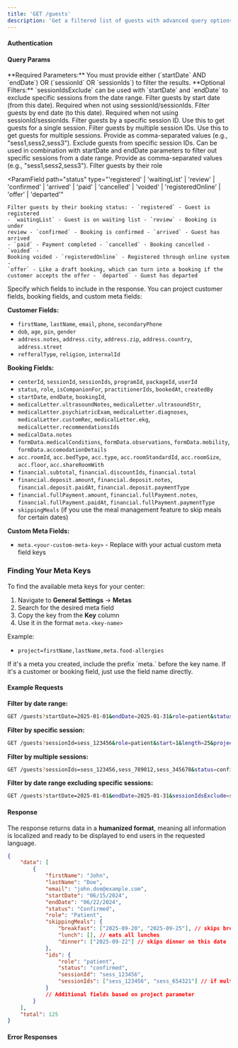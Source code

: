 ```yaml
---
title: 'GET /guests'
description: 'Get a filtered list of guests with advanced query options.'
---
```



<HumanizedFormatNote />

#### Authentication

<AuthenticationInfo />

#### Query Params

<Note>
	**Required Parameters:** You must provide either (`startDate` AND `endDate`)
	OR (`sessionId` OR `sessionIds`) to filter the results. **Optional
	Filters:** `sessionIdsExclude` can be used with `startDate` and `endDate` to
	exclude specific sessions from the date range.
</Note>

<ParamField path="startDate" type="Date">
	Filter guests by start date (from this date). Required when not using
	sessionId/sessionIds.
</ParamField>

<ParamField path="endDate" type="Date">
	Filter guests by end date (to this date). Required when not using
	sessionId/sessionIds.
</ParamField>

<ParamField path="sessionId" type="string">
	Filter guests by a specific session ID. Use this to get guests for a single
	session.
</ParamField>

<ParamField path="sessionIds" type="array">
	Filter guests by multiple session IDs. Use this to get guests for multiple
	sessions. Provide as comma-separated values (e.g., "sess1,sess2,sess3").
</ParamField>

<ParamField path="sessionIdsExclude" type="array">
	Exclude guests from specific session IDs. Can be used in combination with
	startDate and endDate parameters to filter out specific sessions from a date
	range. Provide as comma-separated values (e.g., "sess1,sess2,sess3").
</ParamField>

<ParamField path="role" type="'patient' | 'companion' | 'guest'">
	Filter guests by their role
</ParamField>

<ParamField
	path="status"
	type="'registered' | 'waitingList' | 'review' | 'confirmed' | 'arrived' | 'paid' | 'cancelled' | 'voided' | 'registeredOnline' | 'offer' | 'departed'"
>
	Filter guests by their booking status: - `registered` - Guest is registered
	- `waitingList` - Guest is on waiting list - `review` - Booking is under
	review - `confirmed` - Booking is confirmed - `arrived` - Guest has arrived
	- `paid` - Payment completed - `cancelled` - Booking cancelled - `voided` -
	Booking voided - `registeredOnline` - Registered through online system -
	`offer` - Like a draft booking, which can turn into a booking if the
	customer accepts the offer - `departed` - Guest has departed
</ParamField>

<PaginationParams />

<ParamField path="project" type="array">
  Specify which fields to include in the response. You can project customer fields, booking fields, and custom meta fields:

**Customer Fields:**

-   `firstName`, `lastName`, `email`, `phone`, `secondaryPhone`
-   `dob`, `age`, `pin`, `gender`
-   `address.notes`, `address.city`, `address.zip`, `address.country`, `address.street`
-   `refferalType`, `religion`, `internalId`

**Booking Fields:**

-   `centerId`, `sessionId`, `sessionIds`, `programId`, `packageId`, `userId`
-   `status`, `role`, `isCompanionFor`, `practitionerIds`, `bookedAt`, `createdBy`
-   `startDate`, `endDate`, `bookingId`,
-   `medicalLetter.ultrasoundNotes`, `medicalLetter.ultrasoundStr`,
-   `medicalLetter.psychiatricExam`, `medicalLetter.diagnoses`, `medicalLetter.customRec`, `medicalLetter.ekg`, `medicalLetter.recommendationsIds`
-   `medicalData.notes`
-   `formData.medicalConditions`, `formData.observations`, `formData.mobility`, `formData.accomodationDetails`
-   `acc.roomId`, `acc.bedType`, `acc.type`, `acc.roomStandardId`, `acc.roomSize`, `acc.floor`, `acc.shareRoomWith`
-   `financial.subtotal`, `financial.discountIds`, `financial.total`
-   `financial.deposit.amount`, `financial.deposit.notes`, `financial.deposit.paidAt`, `financial.deposit.paymentType`
-   `financial.fullPayment.amount`, `financial.fullPayment.notes`, `financial.fullPayment.paidAt`, `financial.fullPayment.paymentType`
-   `skippingMeals` (if you use the meal management feature to skip meals for certain dates)

**Custom Meta Fields:**

-   `meta.<your-custom-meta-key>` - Replace with your actual custom meta field keys

### Finding Your Meta Keys

To find the available meta keys for your center:

1. Navigate to **General Settings** → **Metas**
2. Search for the desired meta field
3. Copy the key from the **Key** column
4. Use it in the format `meta.<key-name>`

Example:

-   `project=firstName,lastName,meta.food-allergies`

<Note>
	If it's a meta you created, include the prefix `meta.` before the key name.
	If it's a customer or booking field, just use the field name directly.
</Note>

</ParamField>

#### Example Requests

**Filter by date range:**

```bash
GET /guests?startDate=2025-01-01&endDate=2025-01-31&role=patient&status=confirmed&start=1&length=25&project=firstName,lastName,email,startDate,endDate,meta.food-allergies
```

**Filter by specific session:**

```bash
GET /guests?sessionId=sess_123456&role=patient&start=1&length=25&project=firstName,lastName,email,startDate,endDate
```

**Filter by multiple sessions:**

```bash
GET /guests?sessionIds=sess_123456,sess_789012,sess_345678&status=confirmed&start=1&length=25&project=firstName,lastName,email
```

**Filter by date range excluding specific sessions:**

```bash
GET /guests?startDate=2025-01-01&endDate=2025-01-31&sessionIdsExclude=sess_999888,sess_777666&role=patient&start=1&length=25&project=firstName,lastName,email
```

#### Response

The response returns data in a **humanized format**, meaning all information is localized and ready to be displayed to end users in the requested language.

```json
{
	"data": [
		{
			"firstName": "John",
			"lastName": "Doe",
			"email": "john.doe@example.com",
			"startDate": "06/15/2024",
			"endDate": "06/22/2024",
			"status": "Confirmed",
			"role": "Patient",
			"skippingMeals": {
				"breakfast": ["2025-09-20", "2025-09-25"], // skips breakfast on these dates
				"lunch": [], // eats all lunches
				"dinner": ["2025-09-22"] // skips dinner on this date
			},
			"ids": {
				"role": "patient",
				"status": "confirmed",
				"sessionId": "sess_123456",
				"sessionIds": ["sess_123456", "sess_654321"] // if multiple sessions
			}
			// Additional fields based on project parameter
		}
	],
	"total": 125
}
```

<DateFormattingNote />

<HumanizedVsTechnicalNote />

<PaginationNote />

#### Error Responses

<CommonErrorResponses />
